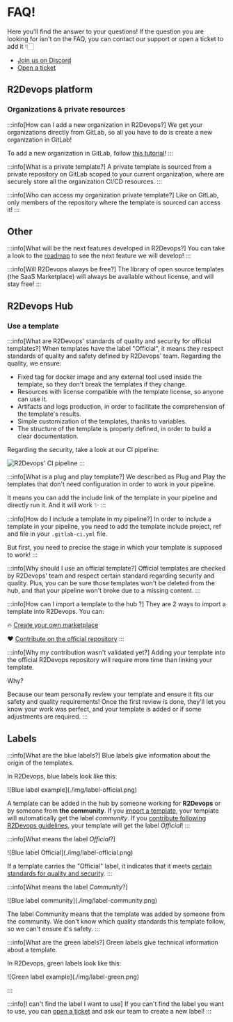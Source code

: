 # FAQ!

Here you'll find the answer to your questions! If the question you are looking for isn't on the FAQ, you can contact our support or open a ticket to add it 👇🏻


- [Join us on Discord](https://discord.r2devops.io?utm_medium=website&utm_source=r2devopsdocumentation&utm_campaign=homepage)
- [Open a ticket](https://tally.so/r/w5Edvw)

## R2Devops platform

### Organizations & private resources

:::info[How can I add a new organization in R2Devops?]
We get your organizations directly from GitLab, so all you have to do is create a new organization in GitLab!

To add a new organization in GitLab, follow [this tutorial](https://docs.gitlab.com/ee/topics/set_up_organization.html)!
:::

:::info[What is a private template?]
A private template is sourced from a private repository on GitLab scoped to your current organization, where are securely store all the organization CI/CD resources.
:::

:::info[Who can access my organization private template?]
Like on GitLab, only members of the repository where the template is sourced can access it!
:::

## Other

:::info[What will be the next features developed in R2Devops?]
You can take a look to the [roadmap](https://r2devops.io/roadmap) to see the next feature we will develop!
:::

:::info[Will R2Devops always be free?]
The library of open source templates (the SaaS Marketplace) will always be available without license, and will stay free!
:::

## R2Devops Hub

### Use a template

:::info[What are R2Devops' standards of quality and security for official templates?]
When templates have the label "Official", it means they respect standards of quality and safety defined by R2Devops' team.
Regarding the quality, we ensure:

- Fixed tag for docker image and any external tool used inside the template, so they don't break the templates if they change.
- Resources with license compatible with the template license, so anyone can use it.
- Artifacts and logs production, in order to facilitate the comprehension of the template's results.
- Simple customization of the templates, thanks to variables.
- The structure of the template is properly defined, in order to build a clear documentation.

Regarding the security, take a look at our CI pipeline:

![R2Devops' CI pipeline](./img/CI_pipeline.png)
:::

:::info[What is a plug and play template?]
We described as Plug and Play the templates that don't need configuration in order to work in your pipeline.

It means you can add the include link of the template in your pipeline and directly run it. And it will work ✨
:::

:::info[How do I include a template in my pipeline?]
In order to include a template in your pipeline, you need to add the template include project, ref and file in your `.gitlab-ci.yml` file.

But first, you need to precise the stage in which your template is supposed to work!
:::

:::info[Why should I use an official template?]
Official templates are checked by R2Devops' team and respect certain standard regarding security and quality. Plus, you can be sure those templates won't be deleted from the hub, and that your pipeline won't broke due to a missing content.
:::

:::info[How can I import a template to the hub ?]
They are 2 ways to import a template into R2Devops. You can:

🔥 [Create your own marketplace](/marketplace/manage-templates/#create-a-catalog)

❤️ [Contribute on the official repository](/official-templates/contribute)
:::

:::info[Why my contribution wasn't validated yet?]
Adding your template into the official R2Devops repository will require more time than linking your template.

Why?

Because our team personally review your template and ensure it fits our safety and quality requirements!
Once the first review is done, they'll let you know your work was perfect, and your template is added or if some adjustments are required.
:::

## Labels

:::info[What are the blue labels?]
Blue labels give information about the origin of the templates.

In R2Devops, blue labels look like this:
<div style={{maxWidth: "100px"}}>
![Blue label example](./img/label-official.png)
</div>

A template can be added in the hub by someone working for **R2Devops** or by someone from **the community**. If you [import a template](/marketplace/manage-templates), your template will automatically get the label *community*. If you [contribute following R2Devops guidelines](/official-templates/contribute), your template will get the label *Official*!
:::

:::info[What means the label *Official*?]
<div style={{maxWidth: "100px"}}>
![Blue label Official](./img/label-official.png)
</div>

If a template carries the "Official" label, it indicates that it meets [certain standards for quality and security](#use-a-template).
:::

:::info[What means the label *Community*?]
<div style={{maxWidth: "100px"}}>
![Blue label community](./img/label-community.png)
</div>

The label Community means that the template was added by someone from the community. We don't know which quality standards this template follow, so we can't ensure it's safety.
:::

:::info[What are the green labels?]
Green labels give technical information about a template.

In R2Devops, green labels look like this:
<div style={{maxWidth: "100px"}}>
![Green label example](./img/label-green.png)
</div>

:::

:::info[I can't find the label I want to use]
If you can't find the label you want to use, you can [open a ticket](https://tally.so/r/w5Edvw) and ask our team to create a new label!
:::